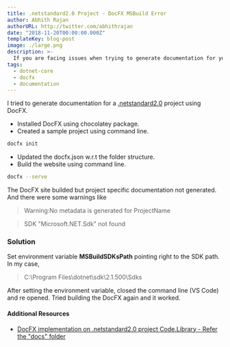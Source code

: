 ```yaml
---
title: .netstandard2.0 Project - DocFX MSBuild Error
author: Abhith Rajan
authorURL: http://twitter.com/abhithrajan
date: "2018-11-20T00:00:00.000Z"
templateKey: blog-post
image: ./large.png
description: >-
  If you are facing issues when trying to generate documentation for your .netstandard2.0 project. Try the solution mentioned in this post.
tags:
  - dotnet-core
  - docfx
  - documentation
---
```


I tried to generate documentation for a [.netstandard2.0](https://github.com/Abhith/Code.Library) project using DocFX.

- Installed DocFX using chocolatey package.
- Created a sample project using command line.

```bash
docfx init
```

- Updated the docfx.json w.r.t the folder structure.
- Build the website using command line.

```bash
docfx --serve
```

The DocFX site builded but project specific documentation not generated. And there were some warnings like

> Warning:No metadata is generated for ProjectName

> SDK "Microsoft.NET.Sdk" not found

### Solution

Set environment variable **MSBuildSDKsPath** pointing right to the SDK path. In my case,

> C:\Program Files\dotnet\sdk\2.1.500\Sdks

After setting the environment variable, closed the command line (VS Code) and re opened. Tried building the DocFX again and it worked.

#### Additional Resources

- [DocFX implementation on .netstandard2.0 project Code.Library - Refer the "docs" folder](https://github.com/Abhith/Code.Library)
